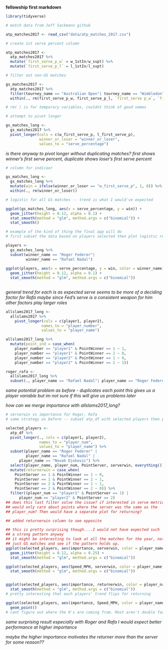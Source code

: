 **fellowship first markdown**

```r
library(tidyverse)
```


```r
# match data from Jeff Sackmann github

atp_matches2017 <- read_csv("data/atp_matches_2017.csv")
```



```r
# create 1st serve percent column

atp_matches2017 <- 
  atp_matches2017 %>%
  mutate(`first_serve_p_w` = w_1stIn/w_svpt) %>%
  mutate(`first_serve_p_l` = l_1stIn/l_svpt)
```


```r
# filter out non-GS matches

gs_matches2017 <-
  atp_matches2017 %>%
  filter(tourney_name == "Australian Open"| tourney_name == "Wimbledon"| tourney_name == "Roland Garros"| tourney_name == "US Open")  %>%
  within(., rm(first_serve_p_w, first_serve_p_l, `first_serve p_w`, `first_serve p_l`)) 

# rm( ) is for temporary variables, couldnt think of good names
```


```r
# attempt to pivot longer

gs_matches_long <-
  gs_matches2017 %>%
  pivot_longer(cols = c(w_first_serve_p, l_first_serve_p),
               winner_or_loser = "winner_or_loser",
               values_to = "serve_percentage")
```
*is there anyway to pivot longer without duplicating matches?*
*first shows winner's first serve percent, duplicate shows loser's first serve percent*




```r
# column for indicaor

gs_matches_long <-
  gs_matches_long %>%
  mutate(win = ifelse(winner_or_loser == "w_first_serve_p", 1, 0)) %>%
  within(., rm(winner_or_loser))
```


```r
# logistic for all GS matches -- trend is what I would've expected

ggplot(gs_matches_long, aes(x = serve_percentage, y = win)) +
  geom_jitter(height = 0.12, alpha = 0.1) +
  stat_smooth(method = "glm", method.args = c("binomial")) +
  stat_smooth()
```



```r
# example of the kind of thing the final app will do
# first subset the data based on players selected then plot logistic regression

players <-
  gs_matches_long %>%
  subset(winner_name == "Roger Federer"|
         winner_name == "Rafael Nadal")
  
ggplot(players, aes(x = serve_percentage, y = win, color = winner_name)) +
  geom_jitter(height = 0.12, alpha = 0.1) +
  stat_smooth(method = "glm", method.args = c("binomial")) 
  
```
*general trend for each is as expected*
*serve seems to be more of a deciding factor for Rafa*
*maybe since Fed's serve is a consistent weapon for him other factors play larger roles*


```r
allslams2017_long <-
  allslams2017 %>%
    pivot_longer(cols = c(player1, player2),
                names_to = "player_number",
                values_to = "player_name")

allslams2017_long %>%
  mutate(point_ind = case_when(
    player_number == "player1" & PointWinner == 1 ~ 1,
    player_number == "player1" & PointWinner == 2 ~ 0,
    player_number == "player2" & PointWinner == 1 ~ 0,
    player_number == "player2" & PointWinner == 2 ~ 1))

roger_rafa <-
  allslams2017_long %>%
  subset(., player_name == "Rafael Nadal"| player_name == "Roger Federer")


```
*same potential problem as before - duplicates each point*
*this gives us a player variable but im not sure if this will give us problems later*

*how can we merge importance with allslams2017_long?*

 
```r
# serverwin vs importance for Roger, Rafa
# same strategy as before -- subset atp_df with selected players then plot

selected_players <-
  atp_df %>%
  pivot_longer(., cols = c(player1, player2),
               names_to = "player_num",
               values_to = "player_name") %>%
  subset(player_name == "Roger Federer" |
         player_name == "Rafael Nadal" |
      player_name == "Novak Djokovic") %>%
  select(player_name, player_num, PointServer, serverwin, everything()) %>%
  mutate(returnerwin = case_when(
    PointServer == 1 & PointWinner == 1 ~ 0,
    PointServer == 1 & PointWinner == 2 ~ 1,
    PointServer == 2 & PointWinner == 1 ~ 1,
    PointServer == 2 & PointWinner == 2 ~ 0)) %>%
  filter((player_num == "player1" & PointServer == 1) |
      player_num == "player2" & PointServer == 2)
## does this last filter solve the issue? if interested in serve metrics,
## would only care about points where the server was the same as the 
## player_num? Then would have a separate plot for returning?

## added returnerwin column to see opposite

## this is pretty surprising though....I would not have expected such
## a strong pattern anyway
## it might be interesting to look at all the matches for the year, not
## just GS matches and see if the pattern holds up.
ggplot(selected_players, aes(importance, serverwin, color = player_name)) +
  geom_jitter(height = 0.12, alpha = 0.25) +
  stat_smooth(method = "glm", method.args = c("binomial")) 

ggplot(selected_players, aes(Speed_MPH, serverwin, color = player_name)) +
  stat_smooth(method = "glm", method.args = c("binomial"))


ggplot(selected_players, aes(importance, returnerwin, color = player_name)) +
  stat_smooth(method = "glm", method.args = c("binomial"))
# pretty interesting that each players' trend flips for returning

ggplot(selected_players, aes(importance, Speed_MPH, color = player_name)) +
  geom_point()
# cant figure out where the 0's are coming from. Most aren't double faults so why are they recorded as 0 MPH?
```
*same surprising result*
*especially with Roger and Rafa I would expect better performance at higher importance*

*maybe the higher importance motivates the returner more than the server for some reason??*
